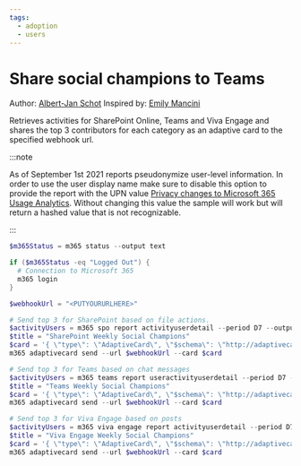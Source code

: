 ```yaml
---
tags:
  - adoption
  - users
---
```



# Share social champions to Teams

Author: [Albert-Jan Schot](https://www.cloudappie.nl/recognize-contributions-clim365) Inspired by: [Emily Mancini](https://learn.microsoft.com/microsoft-365/community/identifying-your-sharepoint-champions)

Retrieves activities for SharePoint Online, Teams and Viva Engage and shares the top 3 contributors for each category as an adaptive card to the specified webhook url.

:::note

As of September 1st 2021 reports pseudonymize user-level information. In order to use the user display name make sure to disable this option to provide the report with the UPN value [Privacy changes to Microsoft 365 Usage Analytics](https://techcommunity.microsoft.com/t5/microsoft-365-blog/privacy-changes-to-microsoft-365-usage-analytics/ba-p/2694137). Without changing this value the sample will work but will return a hashed value that is not recognizable.

:::

<Tabs>
  <TabItem value="PowerShell">

  ```powershell
  $m365Status = m365 status --output text

  if ($m365Status -eq "Logged Out") {
    # Connection to Microsoft 365
    m365 login
  }

  $webhookUrl = "<PUTYOURURLHERE>"

  # Send top 3 for SharePoint based on file actions.
  $activityUsers = m365 spo report activityuserdetail --period D7 --output json --query 'reverse(sort_by(@, &\"Viewed Or Edited File Count\")) | [0:3].\"User Principal Name\"' | ConvertFrom-Json
  $title = "SharePoint Weekly Social Champions"
  $card = '{ \"type\": \"AdaptiveCard\", \"$schema\": \"http://adaptivecards.io/schemas/adaptive-card.json\", \"version\": \"1.2\", \"body\": [  {  \"type\": \"TextBlock\",  \"text\": \"'+$($title)+'\",  \"wrap\": true,  \"size\": \"Medium\",  \"weight\": \"Bolder\",  \"color\": \"Attention\"  },  {  \"type\": \"TextBlock\",  \"wrap\": true,  \"text\": \"Week '+$(get-date -UFormat %V)+'\",  \"fontType\": \"Default\",  \"size\": \"Small\",  \"weight\": \"Lighter\",  \"isSubtle\": true  },  {  \"type\": \"FactSet\",  \"facts\": [   {   \"title\": \"First place\",   \"value\": \"'+$($activityUsers[0])+'\"   },   {   \"title\": \"Second place\",   \"value\": \"'+$($activityUsers[1])+'\"   },   {   \"title\": \"Third place\",   \"value\": \"'+$($activityUsers[2])+'\"   }  ]  } ] }'
  m365 adaptivecard send --url $webhookUrl --card $card

  # Send top 3 for Teams based on chat messages
  $activityUsers = m365 teams report useractivityuserdetail --period D7 --output json --query 'reverse(sort_by(@, &\"Team Chat Message Count\")) | [0:3].\"User Principal Name\"' | ConvertFrom-Json
  $title = "Teams Weekly Social Champions"
  $card = '{ \"type\": \"AdaptiveCard\", \"$schema\": \"http://adaptivecards.io/schemas/adaptive-card.json\", \"version\": \"1.2\", \"body\": [  {  \"type\": \"TextBlock\",  \"text\": \"'+$($title)+'\",  \"wrap\": true,  \"size\": \"Medium\",  \"weight\": \"Bolder\",  \"color\": \"Attention\"  },  {  \"type\": \"TextBlock\",  \"wrap\": true,  \"text\": \"Week '+$(get-date -UFormat %V)+'\",  \"fontType\": \"Default\",  \"size\": \"Small\",  \"weight\": \"Lighter\",  \"isSubtle\": true  },  {  \"type\": \"FactSet\",  \"facts\": [   {   \"title\": \"First place\",   \"value\": \"'+$($activityUsers[0])+'\"   },   {   \"title\": \"Second place\",   \"value\": \"'+$($activityUsers[1])+'\"   },   {   \"title\": \"Third place\",   \"value\": \"'+$($activityUsers[2])+'\"   }  ]  } ] }'
  m365 adaptivecard send --url $webhookUrl --card $card

  # Send top 3 for Viva Engage based on posts
  $activityUsers = m365 viva engage report activityuserdetail --period D7 --output json --query 'reverse(sort_by(@, &\"Posted Count\")) | [0:3].\"User Principal Name\"' | ConvertFrom-Json
  $title = "Viva Engage Weekly Social Champions"
  $card = '{ \"type\": \"AdaptiveCard\", \"$schema\": \"http://adaptivecards.io/schemas/adaptive-card.json\", \"version\": \"1.2\", \"body\": [  {  \"type\": \"TextBlock\",  \"text\": \"'+$($title)+'\",  \"wrap\": true,  \"size\": \"Medium\",  \"weight\": \"Bolder\",  \"color\": \"Attention\"  },  {  \"type\": \"TextBlock\",  \"wrap\": true,  \"text\": \"Week '+$(get-date -UFormat %V)+'\",  \"fontType\": \"Default\",  \"size\": \"Small\",  \"weight\": \"Lighter\",  \"isSubtle\": true  },  {  \"type\": \"FactSet\",  \"facts\": [   {   \"title\": \"First place\",   \"value\": \"'+$($activityUsers[0])+'\"   },   {   \"title\": \"Second place\",   \"value\": \"'+$($activityUsers[1])+'\"   },   {   \"title\": \"Third place\",   \"value\": \"'+$($activityUsers[2])+'\"   }  ]  } ] }'
  m365 adaptivecard send --url $webhookUrl --card $card
  ```

  </TabItem>
</Tabs>

